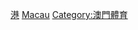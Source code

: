 {{Commonscat|Badminton in Macau}}

[[Category:中國羽毛球|港]]
[[Category:亞洲羽毛球|Macau]]
[[Category:澳門體育|Category:澳門體育]]